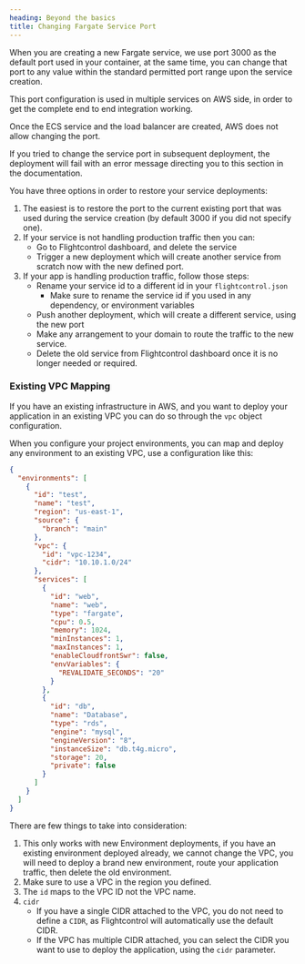 ```yaml
---
heading: Beyond the basics
title: Changing Fargate Service Port
---
```


When you are creating a new Fargate service, we use port 3000 as the default port used in your container, at the same time, you can change that port to any value within the standard permitted port range upon the service creation.

This port configuration is used in multiple services on AWS side, in order to get the complete end to end integration working.

Once the ECS service and the load balancer are created, AWS does not allow changing the port.

If you tried to change the service port in subsequent deployment, the deployment will fail with an error message directing you to this section in the documentation.

You have three options in order to restore your service deployments:

1. The easiest is to restore the port to the current existing port that was used during the service creation (by default 3000 if you did not specify one).
2. If your service is not handling production traffic then you can:
   - Go to Flightcontrol dashboard, and delete the service
   - Trigger a new deployment which will create another service from scratch now with the new defined port.
3. If your app is handling production traffic, follow those steps:
   - Rename your service id to a different id in your `flightcontrol.json`
     - Make sure to rename the service id if you used in any dependency, or environment variables
   - Push another deployment, which will create a different service, using the new port
   - Make any arrangement to your domain to route the traffic to the new service.
   - Delete the old service from Flightcontrol dashboard once it is no longer needed or required.

### Existing VPC Mapping

If you have an existing infrastructure in AWS, and you want to deploy your application in an existing VPC you can do so through the `vpc` object configuration.

When you configure your project environments, you can map and deploy any environment to an existing VPC, use a configuration like this:

```json
{
  "environments": [
    {
      "id": "test",
      "name": "test",
      "region": "us-east-1",
      "source": {
        "branch": "main"
      },
      "vpc": {
        "id": "vpc-1234",
        "cidr": "10.10.1.0/24"
      },
      "services": [
        {
          "id": "web",
          "name": "web",
          "type": "fargate",
          "cpu": 0.5,
          "memory": 1024,
          "minInstances": 1,
          "maxInstances": 1,
          "enableCloudfrontSwr": false,
          "envVariables": {
            "REVALIDATE_SECONDS": "20"
          }
        },
        {
          "id": "db",
          "name": "Database",
          "type": "rds",
          "engine": "mysql",
          "engineVersion": "8",
          "instanceSize": "db.t4g.micro",
          "storage": 20,
          "private": false
        }
      ]
    }
  ]
}
```

There are few things to take into consideration:

1. This only works with new Environment deployments, if you have an existing environment deployed already, we cannot change the VPC, you will need to deploy a brand new environment, route your application traffic, then delete the old environment.
2. Make sure to use a VPC in the region you defined.
3. The `id` maps to the VPC ID not the VPC name.
4. `cidr`
   - If you have a single CIDR attached to the VPC, you do not need to define a `CIDR`, as Flightcontrol will automatically use the default CIDR.
   - If the VPC has multiple CIDR attached, you can select the CIDR you want to use to deploy the application, using the `cidr` parameter.

